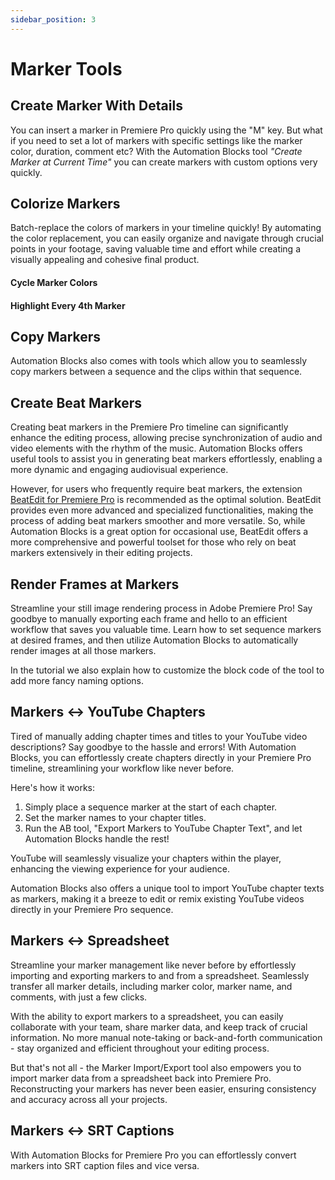 ```yaml
---
sidebar_position: 3
---
```



# Marker Tools

## Create Marker With Details

<RetinaImg src="/img/tools-pr/markerTools/markerToolCreateAtCurrentTime.png" alt="Premiere Pro create marker with custom options"/>

You can insert a marker in Premiere Pro quickly using the "M" key. But what if you need to set a lot of markers with specific settings like the marker color, duration, comment etc? With the Automation Blocks tool *"Create Marker at Current Time"* you can create markers with custom options very quickly.

<Youtube id="XsD1GwrDnS8" />


## Colorize Markers

Batch-replace the colors of markers in your timeline quickly! By automating the color replacement, you can easily organize and navigate through crucial points in your footage, saving valuable time and effort while creating a visually appealing and cohesive final product.

#### Cycle Marker Colors

<RetinaImg src="/img/tools-pr/markerTools/markerToolCycleColors.png" alt="Premiere Pro cycle marker colors"/>

#### Highlight Every 4th Marker
<RetinaImg src="/img/tools-pr/markerTools/markerToolhighlightEvery4th.png" alt="Premiere Pro highlight every 4th marker"/>

<Youtube id="nt8c1MRvpfc" />


## Copy Markers 

<RetinaImg src="/img/tools-pr/markerTools/markerToolCopy.png" alt="Premiere Pro copy markers from clip to sequence and vice versa"/>

Automation Blocks also comes with tools which allow you to seamlessly copy markers between a sequence and the clips within that sequence.

<Youtube id="8cw1WFGa98A" />

## Create Beat Markers

Creating beat markers in the Premiere Pro timeline can significantly enhance the editing process, allowing precise synchronization of audio and video elements with the rhythm of the music. Automation Blocks offers useful tools to assist you in generating beat markers effortlessly, enabling a more dynamic and engaging audiovisual experience.

<Youtube id="y2jlhtsEaR0" />

However, for users who frequently require beat markers, the extension [BeatEdit for Premiere Pro](https://aescripts.com/beatedit-for-premiere-pro) is recommended as the optimal solution. BeatEdit provides even more advanced and specialized functionalities, making the process of adding beat markers smoother and more versatile. So, while Automation Blocks is a great option for occasional use, BeatEdit offers a more comprehensive and powerful toolset for those who rely on beat markers extensively in their editing projects.

<RoundButton url="https://aescripts.com/beatedit-for-premiere-pro" label="Get BeatEdit for Premiere Pro"/>


## Render Frames at Markers

Streamline your still image rendering process in Adobe Premiere Pro! Say goodbye to manually exporting each frame and hello to an efficient workflow that saves you valuable time. Learn how to set sequence markers at desired frames, and then utilize Automation Blocks to automatically render images at all those markers. 

In the tutorial we also explain how to customize the block code of the tool to add more fancy naming options.

<Youtube id="7z4XdZhJZGg" />

## Markers <-> YouTube Chapters

Tired of manually adding chapter times and titles to your YouTube video descriptions? Say goodbye to the hassle and errors! 
With Automation Blocks, you can effortlessly create chapters directly in your Premiere Pro timeline, streamlining your workflow like never before.

Here's how it works:

1. Simply place a sequence marker at the start of each chapter.
2. Set the marker names to your chapter titles.
3. Run the AB tool, "Export Markers to YouTube Chapter Text", and let Automation Blocks handle the rest!

YouTube will seamlessly visualize your chapters within the player, enhancing the viewing experience for your audience. 

<Youtube id="6jYFrNLj8BM" />

Automation Blocks also offers a unique tool to import YouTube chapter texts as markers, making it a breeze to edit or remix existing YouTube videos directly in your Premiere Pro sequence.

## Markers <-> Spreadsheet

Streamline your marker management like never before by effortlessly importing and exporting markers to and from a spreadsheet. Seamlessly transfer all marker details, including marker color, marker name, and comments, with just a few clicks.

<Youtube id="mfHdq3qfWw8" />

With the ability to export markers to a spreadsheet, you can easily collaborate with your team, share marker data, and keep track of crucial information. No more manual note-taking or back-and-forth communication - stay organized and efficient throughout your editing process.

But that's not all - the Marker Import/Export tool also empowers you to import marker data from a spreadsheet back into Premiere Pro. Reconstructing your markers has never been easier, ensuring consistency and accuracy across all your projects.



## Markers <-> SRT Captions

With Automation Blocks for Premiere Pro you can effortlessly convert markers into SRT caption files and vice versa.

<Youtube id="mdBS8hvOs-M" />

